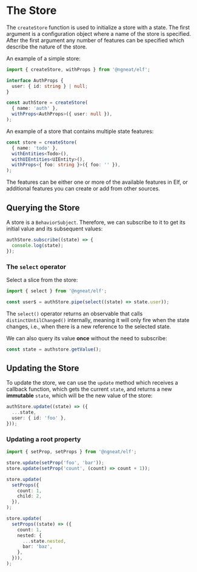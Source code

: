 # The Store


The `createStore` function is used to initialize a store with a state.
The first argument is a configuration object where a name of the store is specified.
After the first argument any number of features can be specified which describe the nature of the store.

An example of a simple store:

```ts
import { createStore, withProps } from '@ngneat/elf';

interface AuthProps {
  user: { id: string } | null;
}

const authStore = createStore(
  { name: 'auth' },
  withProps<AuthProps>({ user: null }),
);
```

An example of a store that contains multiple state features:

```ts
const store = createStore(
  { name: 'todo' },
  withEntities<Todo>(),
  withUIEntities<UIEntity>(),
  withProps<{ foo: string }>({ foo: '' }),
);
```

The features can be either one or more of the available features in Elf, or additional features you can create or add from other sources.

## Querying the Store

A store is a `BehaviorSubject`. Therefore, we can subscribe to it to get its initial value and its subsequent values:

```ts
authStore.subscribe((state) => {
  console.log(state);
});
```

### The `select` operator

Select a slice from the store:

```ts
import { select } from '@ngneat/elf';

const user$ = authStore.pipe(select((state) => state.user));
```

The `select()` operator returns an observable that calls `distinctUntilChanged()` internally, meaning it will only fire when the state changes, i.e., when there is a new reference to the selected state.

We can also query its value **once** without the need to subscribe:

```ts
const state = authstore.getValue();
```

## Updating the Store

To update the store, we can use the `update` method which receives a callback function, which gets the current `state`, and returns a new **immutable** `state`, which will be the new value of the store:

```ts
authStore.update((state) => ({
  ...state,
  user: { id: 'foo' },
}));
```

### Updating a root property

```ts
import { setProp, setProps } from '@ngneat/elf';

store.update(setProp('foo', 'bar'));
store.update(setProp('count', (count) => count + 1));

store.update(
  setProps({
    count: 1,
    child: 2,
  }),
);

store.update(
  setProps((state) => ({
    count: 1,
    nested: {
      ...state.nested,
      bar: 'baz',
    },
  })),
);
```

<LiveDemo src={index} />
